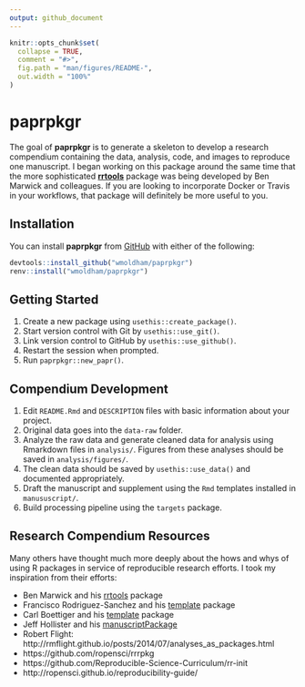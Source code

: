 ```yaml
---
output: github_document
---
```


<!-- README.md is generated from README.Rmd. Please edit that file -->

```r
knitr::opts_chunk$set(
  collapse = TRUE,
  comment = "#>",
  fig.path = "man/figures/README-",
  out.width = "100%"
)
```

# paprpkgr

<!-- badges: start -->
<!-- badges: end -->

The goal of **paprpkgr** is to generate a skeleton to develop a research 
compendium containing the data, analysis, code, and images to reproduce one 
manuscript. I began working on this package around the same time that the more 
sophisticated [**rrtools**](https://github.com/benmarwick/rrtools) package was being 
developed by Ben Marwick and colleagues. If you are looking to incorporate Docker 
or Travis in your workflows, that package will definitely be more useful to you. 

## Installation

You can install **paprpkgr** from [GitHub](https://github.com) with either of the 
following:

``` r
devtools::install_github("wmoldham/paprpkgr")
renv::install("wmoldham/paprpkgr")
```

## Getting Started

1. Create a new package using `usethis::create_package()`. 
1. Start version control with Git by `usethis::use_git()`.
1. Link version control to GitHub by `usethis::use_github()`.
1. Restart the session when prompted.
1. Run `paprpkgr::new_papr()`. 

## Compendium Development

1. Edit `README.Rmd` and `DESCRIPTION` files with basic information about your
project.
1. Original data goes into the `data-raw` folder.
1. Analyze the raw data and generate cleaned data for analysis using Rmarkdown
files in `analysis/`. Figures from these analyses should be saved in
`analysis/figures/`.
1. The clean data should be saved by `usethis::use_data()` and documented 
appropriately.
1. Draft the manuscript and supplement using the `Rmd` templates installed in 
`manususcript/`. 
1. Build processing pipeline using the `targets` package.

## Research Compendium Resources

Many others have thought much more deeply about the hows and whys of using 
R packages in service of reproducible research efforts. I took my inspiration from
their efforts: 

* Ben Marwick and his [rrtools](https://github.com/benmarwick/rrtools) package
* Francisco Rodriguez-Sanchez and his [template](https://github.com/Pakillo/template) package
* Carl Boettiger and his [template](https://github.com/cboettig/template) package
* Jeff Hollister and his [manuscriptPackage](https://github.com/jhollist/manuscriptPackage)
* Robert Flight: http://rmflight.github.io/posts/2014/07/analyses_as_packages.html
* https://github.com/ropensci/rrrpkg
* https://github.com/Reproducible-Science-Curriculum/rr-init
* http://ropensci.github.io/reproducibility-guide/
